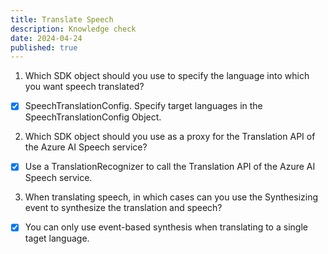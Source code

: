 ```yaml
---
title: Translate Speech
description: Knowledge check
date: 2024-04-24
published: true
---
```


1. Which SDK object should you use to specify the language into which you want speech translated?

- [x] SpeechTranslationConfig. Specify target languages in the SpeechTranslationConfig Object.

2. Which SDK object should you use as a proxy for the Translation API of the Azure AI Speech service?

- [x] Use a TranslationRecognizer to call the Translation API of the Azure AI Speech service.

3. When translating speech, in which cases can you use the Synthesizing event to synthesize the translation and speech?

- [x] You can only use event-based synthesis when translating to a single taget language.
